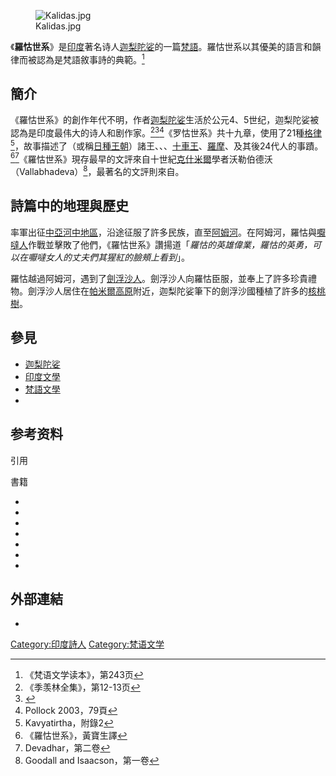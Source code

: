 {{印度教}}
[[File:Kalidas.jpg|thumb]]

《'''羅怙世系'''》是[[印度|印度]]著名诗人[[迦梨陀娑|迦梨陀娑]]的一篇[[梵語|梵語]]{{link-en|大詩|Mahakavya}}。羅怙世系以其優美的語言和韻律而被認為是梵語敘事詩的典範。<ref>《梵语文学读本》，第243页</ref>

== 簡介 ==
《羅怙世系》的創作年代不明，作者[[迦梨陀娑|迦梨陀娑]]生活於公元4、5世纪，迦梨陀娑被認為是印度最伟大的诗人和剧作家。<ref>《季羡林全集》，第12-13页</ref><ref name="eb">{{Britannica|310169|Kalidasa}}</ref><ref>Pollock 2003，79頁</ref>《罗怙世系》共十九章，使用了21種[[韻律|格律]]<ref>Kavyatirtha，附錄2</ref>，故事描述了{{link-en|羅怙王朝|Raghu dynasty}}（或稱[[日種王朝|日種王朝]]）諸王{{link-en|迪利波|Dilīpa}}、{{link-en|羅怙|Raghu}}、{{link-en|阿迦|Aja of Kosala}}、[[十車王|十車王]]、[[羅摩|羅摩]]、{{link-en|俱舍 (羅摩衍那)|Kusha (Ramayana)|俱舍}}及其後24代人的事蹟。<ref>《羅怙世系》，黃寶生譯</ref><ref>Devadhar，第二卷</ref>《羅怙世系》現存最早的文評來自十世紀[[克什米爾人|克什米爾]]學者沃勒伯德沃（Vallabhadeva）<ref>Goodall and Isaacson，第一卷</ref>，最著名的文評則來自{{link-en|默利納特|Mallinātha Sūri}}。

== 詩篇中的地理與歷史 ==
{{link-en|羅怙|Raghu}}率軍出征[[中亞|中亞]][[河中地區|河中地區]]，沿途征服了許多民族，直至[[阿姆河|阿姆河]]。在阿姆河，羅怙與[[嚈噠|嚈噠人]]作戰並擊敗了他們，《羅怙世系》讚揚道「''羅怙的英雄偉業，羅怙的英勇，可以在嚈噠女人的丈夫們其猩紅的臉頰上看到''」。

羅怙越過阿姆河，遇到了[[劍浮沙|劍浮沙人]]。劍浮沙人向羅怙臣服，並奉上了許多珍貴禮物。劍浮沙人居住在[[帕米爾高原|帕米爾高原]]附近，迦梨陀娑筆下的劍浮沙國種植了許多的[[核桃|核桃樹]]。

== 參見 ==
* [[迦梨陀娑|迦梨陀娑]]
* [[印度文學|印度文學]]
* [[梵語文學|梵語文學]]
* {{link-en|印度古典戲劇|Indian classical drama}}

== 参考资料 ==
;引用
{{reflist}}
;書籍
* {{Cite book | author = 迦梨陀娑 | title = 《羅怙世系》 | translator= 黃寶生 | publisher = 中國社會科學出版社 | date = 2017 | ISBN = 9787516196298 }}
* {{Cite book | author = 季羡林 | title = 《季羡林全集》 | location = 北京 | publisher = 外語教學與研究出版社 | date = 2010 | ISBN = 9787560097558 }}
* {{Cite book | author = 黃寶生 | title = 《梵語文學讀本》 | location = 北京 | publisher = 中國社會科學出版社 | date = 2010 | ISBN = 9787500487494 }}
* {{cite book| editor-first=Sheldon |editor-last= Pollock |date= 2003 |url =https://books.google.com/?id=ak9csfpY2WoC&pg=PA79 | title = Literary Cultures in History: Reconstructions from South Asia | isbn= 9780520228214 }}
* {{cite book| author = Narayan Ram Acharya Kavyatirtha | title = Raghuvaṃśa of Kālidāsa - Edited with extracts & Notes etc | location = Varanasi | publisher = Chaukhambha Publishers | date = 2002 }}
* {{Cite book | author1 = Dominic Goodall | author2 = Harunaga Isaacson | title = The Raghupañcikā of Vallabhadeva | location = Groningen | publisher = Egbert Forsten | date = 2004 }}
* {{Cite book | author = C.R.Devadhar | title = Works of Kālidāsa | location = Delhi | publisher = Motilal Banarsidass | date = 1986 }}

== 外部連結 ==
* {{Britannica|310169|Kalidasa}}

{{迦梨陀娑}}

{{Authority control}}
[[Category:印度詩人|Category:印度詩人]]
[[Category:梵语文学|Category:梵语文学]]